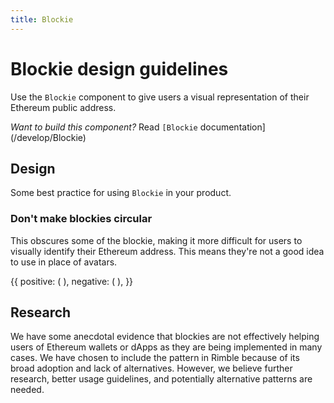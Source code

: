 ```yaml
---
title: Blockie
---
```




# Blockie design guidelines

Use the `Blockie` component to give users a visual representation of their Ethereum public address.

*Want to build this component?* Read `[Blockie` documentation](/develop/Blockie)

## Design

Some best practice for using `Blockie` in your product.

### Don't make blockies circular

This obscures some of the blockie, making it more difficult for users to visually identify their Ethereum address. This means they're not a good idea to use in place of avatars.

<DoDont>
  {{
    positive: (
    <Blockie
            opts={{
              seed: 'foo',
              color: '#dfe',
              bgcolor: '#a71',
              size: 15,
              scale: 3,
              spotcolor: '#000',
            }}
          />
    ),
    negative: (
    <Avatar
            mb={3}
            size="medium"
            src="https://cdn-images-1.medium.com/max/1600/1*6E2bK3gagTUHroxhDsDP1w.jpeg"
          />
    ),
  }}
</DoDont>

## Research

We have some anecdotal evidence that blockies are not effectively helping users of Ethereum wallets or dApps as they are being implemented in many cases. We have chosen to include the pattern in Rimble because of its broad adoption and lack of alternatives. However, we believe further research, better usage guidelines, and potentially alternative patterns are needed.
